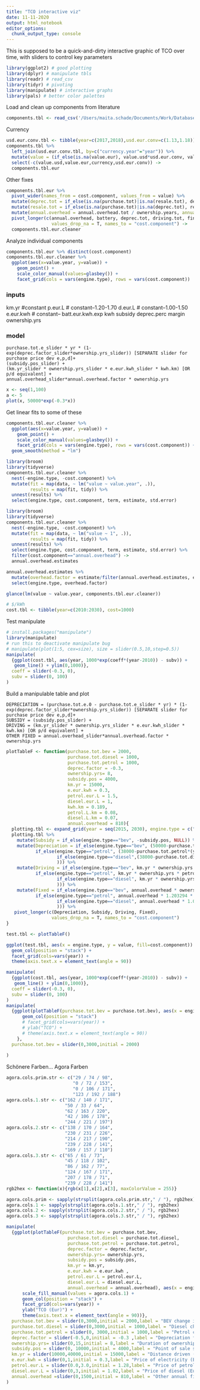 ---
title: "TCO interactive viz"
date: 11-11-2020
output: html_notebook
editor_options: 
  chunk_output_type: console
---
This is supposed to be a quick-and-dirty interactive graphic of TCO over time, with sliders to control key parameters
```{r}
library(ggplot2) # good plotting
library(dplyr) # manipulate tbls
library(readr) # read_csv
library(tidyr) # pivoting
library(manipulate) # interactive graphs
library(pals) # better color palettes
```

Load and clean up components from literature
```{r}
components.tbl <- read_csv('/Users/maita.schade/Documents/Work/Database collection/tco_cost_components.csv')
```
Currency
```{r}
usd.eur.conv.tbl <- tibble(year=c(2017,2018),usd.eur.conv=c(1.13,1.18))
components.tbl %>%
  left_join(usd.eur.conv.tbl, by=c("currency.year"="year")) %>%
  mutate(value = (if_else(is.na(value.eur), value.usd*usd.eur.conv, value.eur))) %>%
  select(-c(value.usd,value.eur,currency,usd.eur.conv)) ->
  components.tbl.eur
```

Other fixes
```{r}
components.tbl.eur %>%
  pivot_wider(names_from = cost.component, values_from = value) %>%
  mutate(deprec.tot = if_else(is.na(purchase.tot)|is.na(resale.tot), deprec.tot, purchase.tot-resale.tot)) %>%
  mutate(resale.tot = if_else(is.na(purchase.tot)|is.na(deprec.tot), resale.tot, purchase.tot-deprec.tot)) %>%
  mutate(annual.overhead = annual.overhead.tot / ownership.years, annual.overhead.tot = NULL) %>%
  pivot_longer(c(annual.overhead, battery, deprec.tot, driving.tot, financing, propellant, purchase.tot, resale.tot, subsidy.pos, variable.misc.tot, range.comp), 
                 values_drop_na = T, names_to = "cost.component") ->
  components.tbl.eur.cleaner
```

Analyze individual components
```{r,  fig.width=10,fig.height=10}
components.tbl.eur %>% distinct(cost.component)
components.tbl.eur.cleaner %>%
  ggplot(aes(x=value.year, y=value)) + 
    geom_point() +
    scale_color_manual(values=glasbey()) +
    facet_grid(cols = vars(engine.type), rows = vars(cost.component))
```

### inputs
km.yr #constant
p.eur.L # constant--1.20-1.70
d.eur.L # constant--1.00-1.50
e.eur.kwh # constant--
batt.eur.kwh.exp
kwh
subsidy
deprec.perc
margin
ownership.yrs
 
### model
```
purchase.tot.e_slider * yr * (1-exp(deprec.factor_slider*ownership.yrs_slider)) [SEPARATE slider for purchase price dev e,p,d]+ 
(subsidy.pos_slider) + 
(km.yr_slider * ownership.yrs_slider * e.eur.kwh_slider * kwh.km) [OR p/d equivalent] +
annual.overhead_slider*annual.overhead.factor * ownership.yrs

```

```{r}
x <- seq(1,100)
a <- 5
plot(x, 50000*exp(-0.3*x))
```

Get linear fits to some of these

```{r fig.width=10,fig.height=12}

components.tbl.eur.cleaner %>%
  ggplot(aes(x=value.year, y=value)) + 
    geom_point() +
    scale_color_manual(values=glasbey()) +
    facet_grid(cols = vars(engine.type), rows = vars(cost.component)) +
  geom_smooth(method = "lm")
```

```{r}
library(broom)
library(tidyverse)
components.tbl.eur.cleaner %>%
  nest(-engine.type, -cost.component) %>%
  mutate(fit = map(data, ~ lm("value ~ value.year", .)),
         results = map(fit, tidy)) %>%
  unnest(results) %>%
  select(engine.type, cost.component, term, estimate, std.error)

```
```{r}
library(broom)
library(tidyverse)
components.tbl.eur.cleaner %>%
  nest(-engine.type, -cost.component) %>%
  mutate(fit = map(data, ~ lm("value ~ 1", .)),
         results = map(fit, tidy)) %>%
  unnest(results) %>%
  select(engine.type, cost.component, term, estimate, std.error) %>%
  filter(cost.component=="annual.overhead") ->
  annual.overhead.estimates

annual.overhead.estimates %>%
  mutate(overhead.factor = estimate/filter(annual.overhead.estimates, engine.type=="bev")$estimate) %>%
  select(engine.type, overhead.factor)
```


```{r}
glance(lm(value ~ value.year, components.tbl.eur.cleaner))
```




```{r}
# $/kWh
cost.tbl <- tibble(year=c(2010:2030), cost=1000)
```
Test manipulate
```{r, R.options=list(chunk_output_type="console")}
# install.packages("manipulate")
library(manipulate)
# run this to deactivate manipulate bug
# manipulate(plot(1:5, cex=size), size = slider(0.5,10,step=0.5))
manipulate(
  {ggplot(cost.tbl, aes(year, 1000*exp(coeff*(year-2010)) - subv)) +
   geom_line() + ylim(0,1000)},
  coeff = slider(-0.3, 0),
  subv = slider(0, 100)
)
```
Build a manipulable table and plot
```
DEPRECIATION = (purchase.tot.e.0 - purchase.tot.e_slider * yr) * (1-exp(deprec.factor_slider*ownership.yrs_slider)) [SEPARATE slider for purchase price dev e,p,d]+ 
SUBSIDY = (subsidy.pos_slider) + 
DRIVING = (km.yr_slider * ownership.yrs_slider * e.eur.kwh_slider * kwh.km) [OR p/d equivalent] +
OTHER FIXED = annual.overhead_slider*annual.overhead.factor * ownership.yrs
```


```{r}
plotTableF <- function(purchase.tot.bev = 2000, 
                       purchase.tot.diesel = 1000, 
                       purchase.tot.petrol = 1000, 
                       deprec.factor = -0.3, 
                       ownership.yrs= 8, 
                       subsidy.pos = 4000, 
                       km.yr = 15000, 
                       e.eur.kwh = 0.3, 
                       petrol.eur.L = 1.5, 
                       diesel.eur.L = 1, 
                       kwh.km = 0.189, 
                       petrol.L.km = 0.08, 
                       diesel.L.km = 0.07,
                       annual.overhead = 810){
  plotting.tbl <- expand_grid(year = seq(2015, 2030), engine.type = c("bev","diesel","petrol"))
  plotting.tbl %>%
    mutate(Subsidy = if_else(engine.type=="bev", -subsidy.pos, NULL)) %>%
    mutate(Depreciation = if_else(engine.type=="bev", (50000-purchase.tot.bev*(year-2015) + Subsidy)*(1-exp(deprec.factor*ownership.yrs)),
           if_else(engine.type=="petrol", (38000-purchase.tot.petrol*(year-2015))*(1-exp(deprec.factor*ownership.yrs)),
                   if_else(engine.type=="diesel",(38000-purchase.tot.diesel*(year-2015))*(1-exp(deprec.factor*ownership.yrs)),NULL)
                   ))) %>%
    mutate(Driving = if_else(engine.type=="bev", km.yr * ownership.yrs * e.eur.kwh * kwh.km,
           if_else(engine.type=="petrol", km.yr * ownership.yrs * petrol.eur.L * petrol.L.km,
                   if_else(engine.type=="diesel", km.yr * ownership.yrs * diesel.eur.L * diesel.L.km, NULL)
                   ))) %>%
    mutate(Fixed = if_else(engine.type=="bev", annual.overhead * ownership.yrs,
           if_else(engine.type=="petrol", annual.overhead * 1.203294 * ownership.yrs,
                   if_else(engine.type=="diesel", annual.overhead * 1.044825 * ownership.yrs, NULL)
                   ))) %>%
   pivot_longer(c(Depreciation, Subsidy, Driving, Fixed), 
                 values_drop_na = T, names_to = "cost.component")
}

test.tbl <- plotTableF()

ggplot(test.tbl, aes(x = engine.type, y = value, fill=cost.component)) +
  geom_col(position = "stack") + 
  facet_grid(cols=vars(year)) +
  theme(axis.text.x = element_text(angle = 90))
```
```{r}
manipulate(
  {ggplot(cost.tbl, aes(year, 1000*exp(coeff*(year-2010)) - subv)) +
   geom_line() + ylim(0,1000)},
  coeff = slider(-0.3, 0),
  subv = slider(0, 100)
)
manipulate(
  {ggplot(plotTableF(purchase.tot.bev = purchase.tot.bev), aes(x = engine.type, y = value, fill=cost.component)) +
      geom_col(position = "stack")
      # facet_grid(cols=vars(year)) +
      # ylab("TCO") +
      # theme(axis.text.x = element_text(angle = 90))
    },
  purchase.tot.bev = slider(0,3000,initial = 2000) 
  
)
```
Schönere Farben...
Agora Farben
```{r}
agora.cols.prim.str <- c("29 / 74 / 98",
                         "0 / 72 / 153",
                         "0 / 106 / 171",
                         "123 / 192 / 188")
agora.cols.1.str <- c("162 / 140 / 171",
                      "50 / 33 / 64",
                      "62 / 163 / 220",
                      "42 / 106 / 178",
                      "244 / 221 / 197")
agora.cols.2.str <- c("138 / 170 / 164",
                      "230 / 231 / 226",
                      "214 / 217 / 190",
                      "239 / 228 / 141",
                      "169 / 157 / 110")
agora.cols.3.str <- c("65 / 61 / 73",
                      "45 / 118 / 102",
                      "86 / 162 / 77",
                      "124 / 167 / 171",
                      "207 / 178 / 71",
                      "239 / 228 / 141")
rgb2hex <- function(x){rgb(x[1],x[2],x[3], maxColorValue = 255)}

agora.cols.prim <- sapply(strsplit(agora.cols.prim.str," / "), rgb2hex)
agora.cols.1 <- sapply(strsplit(agora.cols.1.str," / "), rgb2hex)
agora.cols.2 <- sapply(strsplit(agora.cols.2.str," / "), rgb2hex)
agora.cols.3 <- sapply(strsplit(agora.cols.3.str," / "), rgb2hex)
```

```{r}
manipulate(
  {ggplot(plotTableF(purchase.tot.bev = purchase.tot.bev, 
                       purchase.tot.diesel = purchase.tot.diesel, 
                       purchase.tot.petrol = purchase.tot.petrol, 
                       deprec.factor = deprec.factor, 
                       ownership.yrs= ownership.yrs, 
                       subsidy.pos = subsidy.pos, 
                       km.yr = km.yr, 
                       e.eur.kwh = e.eur.kwh , 
                       petrol.eur.L = petrol.eur.L,
                       diesel.eur.L = diesel.eur.L, 
                       annual.overhead = annual.overhead), aes(x = engine.type, y = value, fill=cost.component)) +
      scale_fill_manual(values = agora.cols.1) +
      geom_col(position = "stack") + 
      facet_grid(cols=vars(year)) +
      ylab("TCO (Eur)") +
      theme(axis.text.x = element_text(angle = 90))},
  purchase.tot.bev = slider(0,3000,initial = 2000,label = "BEV change in purchase price (Eur/yr)"), 
  purchase.tot.diesel = slider(0,3000,initial = 1000,label = "Diesel change in purchase price (Eur/yr)"), 
  purchase.tot.petrol = slider(0, 3000,initial = 1000,label = "Petrol change in purchase price (Eur/yr)"), 
  deprec.factor = slider(-0.5,0,initial = -0.3 ,label = "Depreciation factor (yrs^(-1))"), 
  ownership.yrs= slider(0,15,initial = 8,label = "Duration of ownership (yrs)"), 
  subsidy.pos = slider(0, 10000,initial = 4000,label = "Point of sale subsidy (Eur)"), 
  km.yr = slider(10000,40000,initial = 15000,label = "Distance driven (km/yr)"), 
  e.eur.kwh = slider(0,1,initial = 0.3,label = "Price of electricity (Eur/kWh)"), 
  petrol.eur.L = slider(0.0,3.0,initial = 1.28,label = "Price of petrol (Eur/L)", step = 0.01), 
  diesel.eur.L = slider(0,3,initial = 1.02,label = "Price of diesel (Eur/L)", step = 0.01), 
  annual.overhead =slider(0,1500,initial = 810,label = "Other annual fixed costs (maintenance, insurance etc.; Eur)")
)

```



